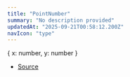 ```yaml
---
title: "PointNumber"
summary: "No description provided"
updatedAt: "2025-09-21T00:58:12.200Z"
navIcon: "type"
---
```



\{
  x: number,
  y: number
}

- [Source](https://github.com/NMMTY/LazyCanvas/blob/1d5786684b8ca8d543a4533b2b64f8d093b1e426/packages/lazycanvas/src/types/types.d.ts#L79)